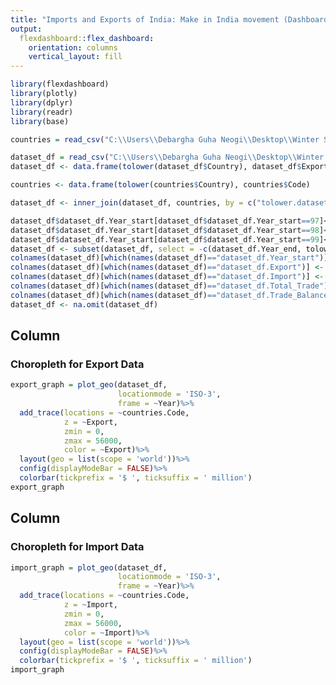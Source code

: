 ```yaml
---
title: "Imports and Exports of India: Make in India movement (Dashboard-1)"
output: 
  flexdashboard::flex_dashboard:
    orientation: columns
    vertical_layout: fill
---
```


```r
library(flexdashboard)
library(plotly)
library(dplyr)
library(readr)
library(base)

countries = read_csv("C:\\Users\\Debargha Guha Neogi\\Desktop\\Winter Sem 2021-22\\CSE3020-DV\\DV Project\\country_codes.csv")

dataset_df = read_csv("C:\\Users\\Debargha Guha Neogi\\Desktop\\Winter Sem 2021-22\\CSE3020-DV\\DV Project\\exports and imports of india(1997-2022) - exports and imports.csv")
dataset_df <- data.frame(tolower(dataset_df$Country), dataset_df$Export, dataset_df$Import, dataset_df$Total_Trade, dataset_df$Trade_Balance, dataset_df$Year_start, dataset_df$Year_end)

countries <- data.frame(tolower(countries$Country), countries$Code)

dataset_df <- inner_join(dataset_df, countries, by = c("tolower.dataset_df.Country." = "tolower.countries.Country."))

dataset_df$dataset_df.Year_start[dataset_df$dataset_df.Year_start==97]<-1997
dataset_df$dataset_df.Year_start[dataset_df$dataset_df.Year_start==98]<-1998
dataset_df$dataset_df.Year_start[dataset_df$dataset_df.Year_start==99]<-1999
dataset_df <- subset(dataset_df, select = -c(dataset_df.Year_end, tolower.dataset_df.Country.))
colnames(dataset_df)[which(names(dataset_df)=="dataset_df.Year_start")] <- "Year"
colnames(dataset_df)[which(names(dataset_df)=="dataset_df.Export")] <- "Export"
colnames(dataset_df)[which(names(dataset_df)=="dataset_df.Import")] <- "Import"
colnames(dataset_df)[which(names(dataset_df)=="dataset_df.Total_Trade")] <- "Total_Trade"
colnames(dataset_df)[which(names(dataset_df)=="dataset_df.Trade_Balance")] <- "Trade_Balance"
dataset_df <- na.omit(dataset_df)
```

Column {data-width=500}
-----------------------------------------------------------------------

### Choropleth for Export Data

```r
export_graph = plot_geo(dataset_df, 
                        locationmode = 'ISO-3',
                        frame = ~Year)%>%
  add_trace(locations = ~countries.Code,
            z = ~Export,
            zmin = 0,
            zmax = 56000,
            color = ~Export)%>%
  layout(geo = list(scope = 'world'))%>%
  config(displayModeBar = FALSE)%>%
  colorbar(tickprefix = '$ ', ticksuffix = ' million')
export_graph
```

Column {data-width=500}
-----------------------------------------------------------------------

### Choropleth for Import Data

```r
import_graph = plot_geo(dataset_df, 
                        locationmode = 'ISO-3',
                        frame = ~Year)%>%
  add_trace(locations = ~countries.Code,
            z = ~Import,
            zmin = 0,
            zmax = 56000,
            color = ~Import)%>%
  layout(geo = list(scope = 'world'))%>%
  config(displayModeBar = FALSE)%>%
  colorbar(tickprefix = '$ ', ticksuffix = ' million')
import_graph
```



